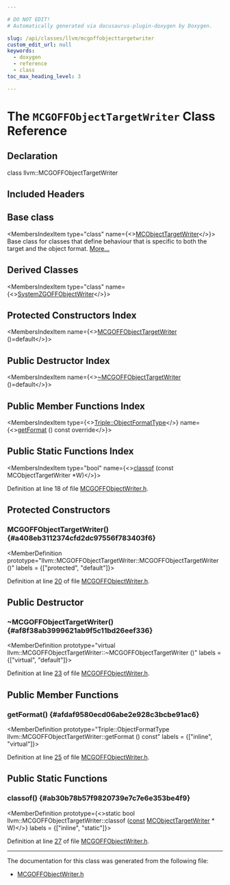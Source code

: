 ```yaml
---

# DO NOT EDIT!
# Automatically generated via docusaurus-plugin-doxygen by Doxygen.

slug: /api/classes/llvm/mcgoffobjecttargetwriter
custom_edit_url: null
keywords:
  - doxygen
  - reference
  - class
toc_max_heading_level: 3

---
```





# The `MCGOFFObjectTargetWriter` Class Reference

<DoxygenPage pluginConfig={pluginConfig}>



## Declaration

<CodeBlock>class llvm::MCGOFFObjectTargetWriter</CodeBlock>

## Included Headers

<IncludesList>
<IncludesListItem
  filePath="llvm/MC/MCGOFFObjectWriter.h"
  permalink="/docs/api/files/include/include/llvm/include/llvm/mc/mcgoffobjectwriter-h"
  isLocal="true" />
</IncludesList>

## Base class

<MembersIndex>

<MembersIndexItem
  type="class"
  name={<><a href="/docs/api/classes/llvm/mcobjecttargetwriter">MCObjectTargetWriter</a></>}>
Base class for classes that define behaviour that is specific to both the target and the object format. <a href="/docs/api/classes/llvm/mcobjecttargetwriter/#details">More...</a>
</MembersIndexItem>

</MembersIndex>

## Derived Classes

<MembersIndex>

<MembersIndexItem
  type="class"
  name={<><a href="/docs/api/classes/anonymous-namespace-systemzgoffobjectwriter-cpp-/systemzgoffobjectwriter">SystemZGOFFObjectWriter</a></>}>
</MembersIndexItem>

</MembersIndex>

## Protected Constructors Index

<MembersIndex>

<MembersIndexItem
  name={<><a href="#a408eb3112374cfd2dc97556f783403f6">MCGOFFObjectTargetWriter</a> ()=default</>}>
</MembersIndexItem>

</MembersIndex>

## Public Destructor Index

<MembersIndex>

<MembersIndexItem
  name={<><a href="#af8f38ab3999621ab9f5c11bd26eef336">~MCGOFFObjectTargetWriter</a> ()=default</>}>
</MembersIndexItem>

</MembersIndex>

## Public Member Functions Index

<MembersIndex>

<MembersIndexItem
  type={<><a href="/docs/api/classes/llvm/triple/#a83e907e55fa50e093caa96a0aff96201">Triple::ObjectFormatType</a></>}
  name={<><a href="#afdaf9580ecd06abe2e928c3bcbe91ac6">getFormat</a> () const override</>}>
</MembersIndexItem>

</MembersIndex>

## Public Static Functions Index

<MembersIndex>

<MembersIndexItem
  type="bool"
  name={<><a href="#ab30b78b57f9820739e7c7e6e353be4f9">classof</a> (const MCObjectTargetWriter &#42;W)</>}>
</MembersIndexItem>

</MembersIndex>


Definition at line 18 of file <a href="/docs/api/files/include/include/llvm/include/llvm/mc/mcgoffobjectwriter-h">MCGOFFObjectWriter.h</a>.

<SectionDefinition>

## Protected Constructors

### MCGOFFObjectTargetWriter() {#a408eb3112374cfd2dc97556f783403f6}

<MemberDefinition
  prototype="llvm::MCGOFFObjectTargetWriter::MCGOFFObjectTargetWriter ()"
  labels = {["protected", "default"]}>

Definition at line <a href="/docs/api/files/include/include/llvm/include/llvm/mc/mcgoffobjectwriter-h/#l00020">20</a> of file <a href="/docs/api/files/include/include/llvm/include/llvm/mc/mcgoffobjectwriter-h">MCGOFFObjectWriter.h</a>.
</MemberDefinition>

</SectionDefinition>

<SectionDefinition>

## Public Destructor

### ~MCGOFFObjectTargetWriter() {#af8f38ab3999621ab9f5c11bd26eef336}

<MemberDefinition
  prototype="virtual llvm::MCGOFFObjectTargetWriter::~MCGOFFObjectTargetWriter ()"
  labels = {["virtual", "default"]}>

Definition at line <a href="/docs/api/files/include/include/llvm/include/llvm/mc/mcgoffobjectwriter-h/#l00023">23</a> of file <a href="/docs/api/files/include/include/llvm/include/llvm/mc/mcgoffobjectwriter-h">MCGOFFObjectWriter.h</a>.
</MemberDefinition>

</SectionDefinition>

<SectionDefinition>

## Public Member Functions

### getFormat() {#afdaf9580ecd06abe2e928c3bcbe91ac6}

<MemberDefinition
  prototype="Triple::ObjectFormatType llvm::MCGOFFObjectTargetWriter::getFormat () const"
  labels = {["inline", "virtual"]}>

Definition at line <a href="/docs/api/files/include/include/llvm/include/llvm/mc/mcgoffobjectwriter-h/#l00025">25</a> of file <a href="/docs/api/files/include/include/llvm/include/llvm/mc/mcgoffobjectwriter-h">MCGOFFObjectWriter.h</a>.
</MemberDefinition>

</SectionDefinition>

<SectionDefinition>

## Public Static Functions

### classof() {#ab30b78b57f9820739e7c7e6e353be4f9}

<MemberDefinition
  prototype={<>static bool llvm::MCGOFFObjectTargetWriter::classof (<a href="/docs/api/files/lib/lib/target/lib/target/aarch64/aarch64promoteconstant-cpp/#a90f8350fecae261c25be85d38b451bff">const</a> <a href="/docs/api/classes/llvm/mcobjecttargetwriter">MCObjectTargetWriter</a> &#42; W)</>}
  labels = {["inline", "static"]}>

Definition at line <a href="/docs/api/files/include/include/llvm/include/llvm/mc/mcgoffobjectwriter-h/#l00027">27</a> of file <a href="/docs/api/files/include/include/llvm/include/llvm/mc/mcgoffobjectwriter-h">MCGOFFObjectWriter.h</a>.
</MemberDefinition>

</SectionDefinition>

<hr/>

The documentation for this class was generated from the following file:

<ul>
<li><a href="/docs/api/files/include/include/llvm/include/llvm/mc/mcgoffobjectwriter-h">MCGOFFObjectWriter.h</a></li>
</ul>

</DoxygenPage>
